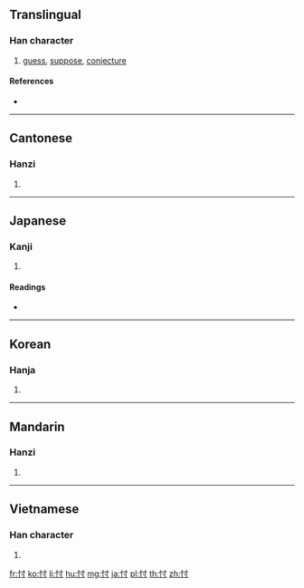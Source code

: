 ==Translingual==

===Han character===
{{Han char|rn=61|rad=心|as=03|sn=6|four=94000|canj=PDI|ids=⿰忄寸}}

# [[guess]], [[suppose]], [[conjecture]]

====References====
* {{Han ref|kx=0376.160|dkj=10326|dj=0703.020|hdz=42272.040|uh=5FD6|ud=24534|bh=A6A4|bd=42660}}

----

==Cantonese==

===Hanzi===
{{yue-hanzi|jyut=[[cyun2]]|y=chyun2}}

# {{defn|lang=yue|sort=心03}}

----

==Japanese==

===Kanji===
{{ja-kanji|grade=|rs=心03}}

# {{defn|lang=ja|sort=心03}}

====Readings====
* {{ja-readings|goon=[[そん]] (son)|kanon=[[そん]] (son)|kun=[[はかる]] (hakaru)}}

----

==Korean==

===Hanja===
{{ko-hanja|hangeul=촌|eumhun=|rv=chon|mr=ch'on|y=chon}}

# {{defn|lang=ko|sort=心03}}

----

==Mandarin==

===Hanzi===
{{cmn-hanzi|pin=[[cǔn]] ([[cun3]]), [[wáng]] ([[wang2]])|wg=ts'un<sup>3</sup>, wang<sup>2</sup>}}

# {{defn|lang=cmn|sort=心03}}

----

==Vietnamese==

===Han character===
{{vi-readings|rs=心03|hanviet=thổn}}

# {{defn|lang=vi|sort=心03}}

[[fr:忖]]
[[ko:忖]]
[[li:忖]]
[[hu:忖]]
[[mg:忖]]
[[ja:忖]]
[[pl:忖]]
[[th:忖]]
[[zh:忖]]